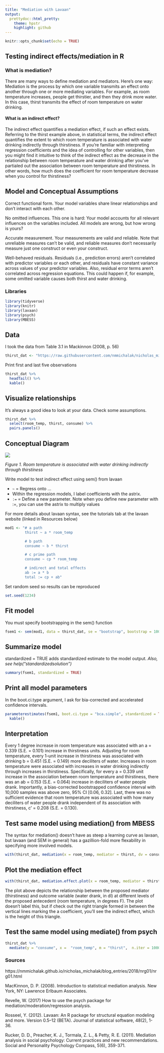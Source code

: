 ```yaml
---
title: "Mediation with Lavaan"
output:
  prettydoc::html_pretty:
    theme: hpstr
    highlight: github
---
```


```r
knitr::opts_chunk$set(echo = TRUE)
```

## Testing indirect effects/mediation in R

### What is mediation?

There are many ways to define mediation and mediators. Here’s one way: Mediation is the process by which one variable transmits an effect onto another through one or more mediating variables. For example, as room temperature increases, people get thirstier, and then they drink more water. In this case, thirst transmits the effect of room temperature on water drinking.

#### What is an indirect effect?
The indirect effect quantifies a mediation effect, if such an effect exists. Referring to the thirst example above, in statistical terms, the indirect effect quantifies the extent to which room temperature is associated with water drinking indirectly through thirstiness. If you're familiar with interpreting regression coefficients and the idea of controlling for other variables, then you might find it intuitive to think of the indirect effect as the decrease in the relationship between room temperature and water drinking after you've partialed out the association between room temperature and thirstiness. In other words, how much does the coefficient for room temperature decrease when you control for thirstiness?

## Model and Conceptual Assumptions
Correct functional form. Your model variables share linear relationships and don't interact with each other.

No omitted influences. This one is hard: Your model accounts for all relevant influences on the variables included. All models are wrong, but how wrong is yours?

Accurate measurement. Your measurements are valid and reliable. Note that unreliable measures can't be valid, and reliable measures don't necessarily measure just one construct or even your construct.

Well-behaved residuals. Residuals (i.e., prediction errors) aren't correlated with predictor variables or each other, and residuals have constant variance across values of your predictor variables. Also, residual error terms aren't correlated across regression equations. This could happen if, for example, some omitted variable causes both thirst and water drinking.

### Libraries
```r
library(tidyverse)
library(knitr)
library(lavaan)
library(psych)
library(MBESS)
```



## Data
I took the data from Table 3.1 in Mackinnon (2008, p. 56)

```r
thirst_dat <- "https://raw.githubusercontent.com/nmmichalak/nicholas_michalak/master/blog_entries/2018/nrg01/data/mackinnon_2008_t3.1.csv" %>% read_csv()
```

Print first and last five observations

```r
thirst_dat %>%
  headTail() %>%
  kable()
```


## Visualize relationships
It’s always a good idea to look at your data. Check some assumptions.

```r
thirst_dat %>%
  select(room_temp, thirst, consume) %>%
  pairs.panels()
```



## Conceptual Diagram

![](mediation.jpg)

*Figure 1. Room temperature is associated with water drinking indirectly through thirstiness*

Write model to test indirect effect using sem() from lavaan

* `~` = Regress onto …
* Within the regression models, I label coefficients with the astrix.
* `:=` = Define a new parameter. Note when you define new parameter with :=, you can use the astrix to multiply values  

For more details about lavaan syntax, see the tutorials tab at the lavaan website (linked in Resources below)

```r
mod1 <- "# a path
         thirst ~ a * room_temp

         # b path
         consume ~ b * thirst

         # c prime path 
         consume ~ cp * room_temp

         # indirect and total effects
         ab := a * b
         total := cp + ab"
```

Set random seed so results can be reproduced

```r
set.seed(1234)
```

## Fit model
You must specify bootstrapping in the sem() function

```r
fsem1 <- sem(mod1, data = thirst_dat, se = "bootstrap", bootstrap = 10000)
```


## Summarize model
standardized = TRUE adds standardized estimate to the model output. *Also, see help("standardizedsolution")*

```r
summary(fsem1, standardized = TRUE)
```

## Print all model parameters
In the boot.ci.type argument, I ask for bia-corrected and accelerated confidence intervals.

```r
parameterestimates(fsem1, boot.ci.type = "bca.simple", standardized = TRUE) %>% 
  kable()
```

## Interpretation
Every 1 degree increase in room temperature was associated with an a = 0.339 (S.E. = 0.101) increase in thirstiness units. Adjusting for room temperature, every 1-unit increase in thirstiness was associated with drinking b = 0.451 (S.E. = 0.149) more deciliters of water. Increases in room temperature were associated with increases in water drinking indirectly through increases in thirstiness. Specifically, for every a = 0.339 unit increase in the association between room temperature and thirstiness, there was an ab = 0.153 (S.E. = 0.064) increase in deciliters of water people drank. Importantly, a bias-corrected bootstrapped confidence interval with 10,000 samples was above zero, 95% CI [0.06, 0.32]. Last, there was no sufficient evidence that room temperature was associated with how many deciliters of water people drank independent of its association with thirstiness, c’ = 0.208 (S.E. = 0.130).

## Test same model using mediation() from MBESS
The syntax for mediation() doesn’t have as steep a learning curve as lavaan, but lavaan (and SEM in general) has a gazillion-fold more flexability in specifying more involved models.

```r
with(thirst_dat, mediation(x = room_temp, mediator = thirst, dv = consume, bootstrap = TRUE, which.boot = "BCa", B = 10000))
```

## Plot the mediation effect
```r
with(thirst_dat, mediation.effect.plot(x = room_temp, mediator = thirst, dv = consume, ylab = "Water Drank (dl)", xlab = "Thirstiness (1/5 = Not at all thirty/Very thirsty)"))
```

The plot above depicts the relationship between the proposed mediator (thirstiness) and outcome variable (water drank, in dl) at different levels of the proposed antecedent (room temperature, in degrees F). The plot doesn’t label this, but if check out the right triangle formed in between the vertical lines marking the a coefficient, you’ll see the indirect effect, which is the height of this triangle.

## Test the same model using mediate() from psych

```r
thirst_dat %>%
  mediate(y = "consume", x =  "room_temp", m = "thirst",  n.iter = 10000) %>% print(short = FALSE)

```


### Sources
https://nmmichalak.github.io/nicholas_michalak/blog_entries/2018/nrg01/nrg01.html

MacKinnon, D. P. (2008). Introduction to statistical mediation analysis. New York, NY: Lawrence Erlbaum Associates.

Revelle, W. (2017) How to use the psych package for mediation/moderation/regression analysis.

Rosseel, Y. (2012). Lavaan: An R package for structural equation modeling and more. Version 0.5–12 (BETA). Journal of statistical software, 48(2), 1-36.

Rucker, D. D., Preacher, K. J., Tormala, Z. L., & Petty, R. E. (2011). Mediation analysis in social psychology: Current practices and new recommendations. Social and Personality Psychology Compass, 5(6), 359-371.